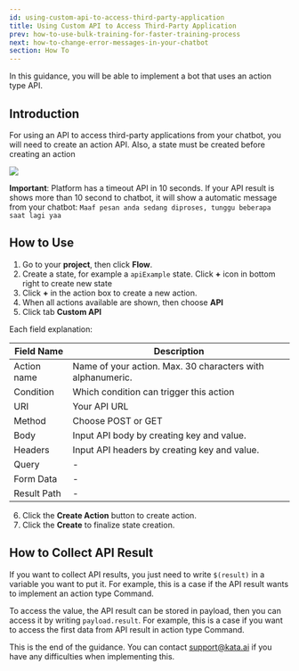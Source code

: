 ```yaml
---
id: using-custom-api-to-access-third-party-application
title: Using Custom API to Access Third-Party Application
prev: how-to-use-bulk-training-for-faster-training-process
next: how-to-change-error-messages-in-your-chatbot
section: How To
---
```


In this guidance, you will be able to implement a bot that uses an action type API.

## Introduction

For using an API to access third-party applications from your chatbot, you will need to create an action API. Also, a state must be created before creating an action

<div className="info">
    <img className="borderless" src="/assets/images/icon-info.svg" />
    <p>
        <b>Important</b>:
        Platform has a timeout API in 10 seconds. If your API result is shows more than 10 second to chatbot, it will show a automatic message from your chatbot: <code>Maaf pesan anda sedang diproses, tunggu beberapa saat lagi yaa</code>
    </p>
</div>

## How to Use

1. Go to your **project**, then click **Flow**.
2. Create a state, for example a `apiExample` state. Click **+** icon in bottom right to create new state
3. Click **+** in the action box to create a new action.
4. When all actions available are shown, then choose **API**
5. Click tab **Custom API**

Each field explanation:

| Field Name  | Description                                                |
| ----------- | ---------------------------------------------------------- |
| Action name | Name of your action. Max. 30 characters with alphanumeric. |
| Condition   | Which condition can trigger this action                    |
| URI         | Your API URL                                               |
| Method      | Choose POST or GET                                         |
| Body        | Input API body by creating key and value.                  |
| Headers     | Input API headers by creating key and value.               |
| Query       | -                                                          |
| Form Data   | -                                                          |
| Result Path | -                                                          |

6. Click the **Create Action** button to create action.
7. Click the **Create** to finalize state creation.

## How to Collect API Result

If you want to collect API results, you just need to write `$(result)` in a variable you want to put it. For example, this is a case if the API result wants to implement an action type Command.

<ImageWrapper>
  <FigureImage
    alt="Image 1 Alt"
    src="/assets/images/products/kata-platform/how-to/using-custom-api-to-access-third-party-application/image1.webp"
    caption={{ title: 'Figure 1', description: 'API result in action type Command.' }}
    layout="responsive"
    naturalWidth={2106}
    naturalHeight={1278}
  />
</ImageWrapper>

To access the value, the API result can be stored in payload, then you can access it by writing `payload.result`. For example, this is a case if you want to access the first data from API result in action type Command.

<ImageWrapper>
  <FigureImage
    alt="Image 2 Alt"
    src="/assets/images/products/kata-platform/how-to/using-custom-api-to-access-third-party-application/image2.webp"
    caption={{ title: 'Figure 2', description: 'Access value from API result.' }}
    layout="responsive"
    naturalWidth={2106}
    naturalHeight={1278}
  />
</ImageWrapper>

This is the end of the guidance. You can contact <a href="mailto:support@kata.ai">support@kata.ai</a> if you have any difficulties when implementing this.
